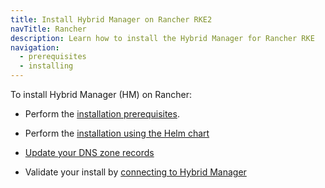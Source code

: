 ```yaml
---
title: Install Hybrid Manager on Rancher RKE2
navTitle: Rancher
description: Learn how to install the Hybrid Manager for Rancher RKE
navigation:
  - prerequisites
  - installing
---
```


To install Hybrid Manager (HM) on Rancher:

-   Perform the [installation prerequisites](prerequisites).

-   Perform the [installation using the Helm chart](installing.mdx)

-   [Update your DNS zone records](dns_and_verify.mdx)

-   Validate your install by [connecting to Hybrid Manager](portalconnection.mdx)
